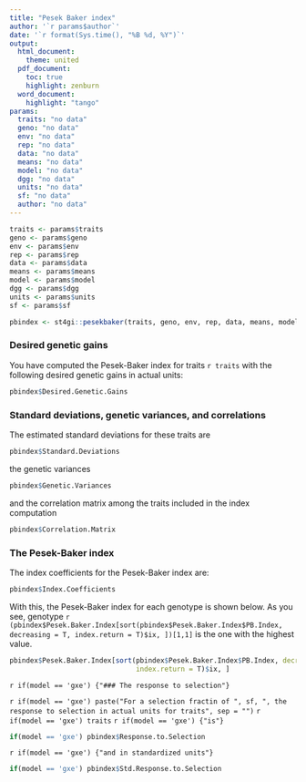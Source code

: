 ```yaml
---
title: "Pesek Baker index"
author: '`r params$author`'
date: '`r format(Sys.time(), "%B %d, %Y")`'
output: 
  html_document:
    theme: united
  pdf_document:
    toc: true
    highlight: zenburn
  word_document:
    highlight: "tango"
params: 
  traits: "no data"
  geno: "no data"
  env: "no data"
  rep: "no data"
  data: "no data"
  means: "no data"
  model: "no data"
  dgg: "no data"
  units: "no data"
  sf: "no data"
  author: "no data"
---
```


```r
traits <- params$traits
geno <- params$geno
env <- params$env
rep <- params$rep
data <- params$data
means <- params$means
model <- params$model
dgg <- params$dgg
units <- params$units
sf <- params$sf

pbindex <- st4gi::pesekbaker(traits, geno, env, rep, data, means, model, dgg, units, sf)

```

### Desired genetic gains
You have computed the Pesek-Baker index for traits `r traits` with the following desired genetic gains in actual units:
```r
pbindex$Desired.Genetic.Gains
```

### Standard deviations, genetic variances, and correlations
The estimated standard deviations for these traits are
```r
pbindex$Standard.Deviations
```
the genetic variances
```r
pbindex$Genetic.Variances
```
and the correlation matrix among the traits included in the index computation
```r
pbindex$Correlation.Matrix
```

### The Pesek-Baker index

The index coefficients for the Pesek-Baker index are:
```r
pbindex$Index.Coefficients
```

With this, the Pesek-Baker index for each genotype is shown below. As you see, genotype `r (pbindex$Pesek.Baker.Index[sort(pbindex$Pesek.Baker.Index$PB.Index, decreasing = T, index.return = T)$ix, ])[1,1]` is the one with the highest value.
```r
pbindex$Pesek.Baker.Index[sort(pbindex$Pesek.Baker.Index$PB.Index, decreasing = T,
                               index.return = T)$ix, ]
```

`r if(model == 'gxe') {"### The response to selection"}`

`r if(model == 'gxe') paste("For a selection fractin of ", sf, ", the response to selection in actual units for traits", sep = "")`
`r if(model == 'gxe') traits`
`r if(model == 'gxe') {"is"}`

```r
if(model == 'gxe') pbindex$Response.to.Selection
```

`r if(model == 'gxe') {"and in standardized units"}`

```r
if(model == 'gxe') pbindex$Std.Response.to.Selection
```



